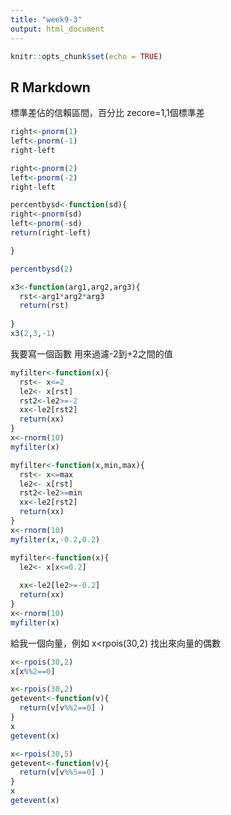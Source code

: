 ```yaml
---
title: "week9-3"
output: html_document
---
```


```r
knitr::opts_chunk$set(echo = TRUE)
```

## R Markdown

標準差佔的信賴區間，百分比
zecore=1,1個標準差

```r
right<-pnorm(1)
left<-pnorm(-1)
right-left
```


```r
right<-pnorm(2)
left<-pnorm(-2)
right-left
```


```r
percentbysd<-function(sd){
right<-pnorm(sd)
left<-pnorm(-sd)
return(right-left)

}

percentbysd(2)
```

```r
x3<-function(arg1,arg2,arg3){
  rst<-arg1*arg2*arg3
  return(rst)
  
}
x3(2,3,-1)
```

我要寫一個函數
用來過濾-2到+2之間的值

```r
myfilter<-function(x){
  rst<- x<=2
  le2<- x[rst]
  rst2<-le2>=-2
  xx<-le2[rst2]
  return(xx)
}
x<-rnorm(10)
myfilter(x)
```

```r
myfilter<-function(x,min,max){
  rst<- x<=max
  le2<- x[rst]
  rst2<-le2>=min
  xx<-le2[rst2]
  return(xx)
}
x<-rnorm(10)
myfilter(x,-0.2,0.2)
```

```r
myfilter<-function(x){
  le2<- x[x<=0.2]
  
  xx<-le2[le2>=-0.2]
  return(xx)
}
x<-rnorm(10)
myfilter(x)
```

給我一個向量，例如
x<rpois(30,2)
找出來向量的偶數

```r
x<-rpois(30,2)
x[x%%2==0]
```

```r
x<-rpois(30,2)
getevent<-function(v){
  return(v[v%%2==0] )
}
x
getevent(x)
```

```r
x<-rpois(30,5)
getevent<-function(v){
  return(v[v%%5==0] )
}
x
getevent(x)
```

